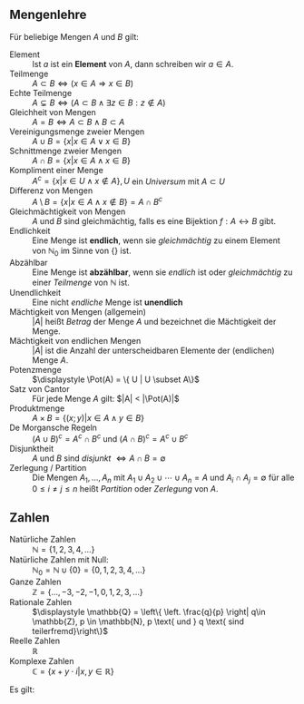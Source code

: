 ## Mengenlehre

Für beliebige Mengen $A$ und $B$ gilt:

Element
: 	Ist $a$ ist ein **Element** von $A$, dann schreiben wir $a \in A$.

Teilmenge
:	$\displaystyle A \subset B \Longleftrightarrow  \left(x \in A \Rightarrow x \in B\right)$

Echte Teilmenge
:	$\displaystyle A \subsetneq B \Longleftrightarrow  \left(A \subset B \wedge \exists z \in B : z \notin A\right)$

Gleichheit von Mengen
:	$\displaystyle A = B \Longleftrightarrow A \subset B \wedge B \subset A$

Vereinigungsmenge zweier Mengen
:	$\displaystyle A \cup B = \{ x | x \in A \vee x \in B \}$

Schnittmenge zweier Mengen
:	$\displaystyle A \cap B = \{ x | x \in A \wedge x \in B \}$

Kompliment einer Menge
:	$\displaystyle A^c = \{x | x \in U \wedge x \not\in A \}, U$ ein *Universum* mit $A \subset U$

Differenz von Mengen
:	$\displaystyle A \setminus B = \{ x | x \in A \wedge x \notin B \} = A \cap B^c$

Gleichmächtigkeit von Mengen
:	$A$ und $B$ sind gleichmächtig, falls es eine Bijektion $f: A \leftrightarrow B$ gibt.

Endlichkeit
:	Eine Menge ist **endlich**, wenn sie *gleichmächtig* zu einem Element von $\mathbb{N}_0$ im Sinne von {\it von Neumann} ist.

Abzählbar
:	Eine Menge ist **abzählbar**, wenn sie *endlich* ist oder *gleichmächtig* zu einer *Teilmenge* von $\mathbb{N}$ ist.

Unendlichkeit
:	Eine nicht *endliche* Menge ist **unendlich** 

Mächtigkeit von Mengen (allgemein)
: 	$|A|$ heißt *Betrag* der Menge $A$ und bezeichnet die Mächtigkeit der Menge. 

Mächtigkeit von endlichen Mengen
:	$|A|$ ist die Anzahl der unterscheidbaren Elemente der (endlichen) Menge $A$.

Potenzmenge
:	$\displaystyle \Pot(A) = \{ U | U \subset A\}$

Satz von Cantor
:	Für jede Menge $A$ gilt: $|A| < |\Pot(A)|$

Produktmenge
:	$\displaystyle A \times B = \{(x;y) | x \in A \wedge y \in B\}$

De Morgansche Regeln
:	$\displaystyle (A \cup B)^c = A^c \cap B^c$  und $\displaystyle (A \cap B)^c = A^c \cup B^c$

Disjunktheit
:	$A$ und $B$ sind *disjunkt* $\displaystyle\Longleftrightarrow A \cap B = \emptyset$ 

Zerlegung / Partition
:	Die Mengen $A_1, ..., A_n$ mit $A_1 \cup A_2 \cup \cdots \cup A_n = A$ und $A_i \cap A_j = \emptyset$ für alle $0 \leq i \not= j \leq n$ heißt *Partition* oder *Zerlegung* von $A$. 


## Zahlen

Natürliche Zahlen
:	$\displaystyle \mathbb{N} = \{1,2,3,4,...\}$ 

Natürliche Zahlen mit Null:
:	$\displaystyle \mathbb{N}_0 = \mathbb{N} \cup \{0\} = \{0,1,2,3,4,...\}$

Ganze Zahlen
: 	$\displaystyle \mathbb{Z} = \{...,-3,-2,-1,0,1,2,3,...\}$

Rationale Zahlen
:	$\displaystyle \mathbb{Q} = \left\{ \left. \frac{q}{p} \right| q\in \mathbb{Z}, p \in \mathbb{N}, p \text{ und } q \text{ sind teilerfremd}\right\}$

Reelle Zahlen
:	$\displaystyle \mathbb{R}$

Komplexe Zahlen
:	$\displaystyle \mathbb{C} = \left\{ x + y\cdot i \left| x,y \in \mathbb{R}\right. \right\}$


Es gilt: 
\begin{equation*}
	\mathbb{N} \subsetneq  \mathbb{N}_0 \subsetneq  \mathbb{Z} \subsetneq \mathbb{Q} \subsetneq \mathbb{R}\subsetneq \mathbb{C}
\end{equation*}


